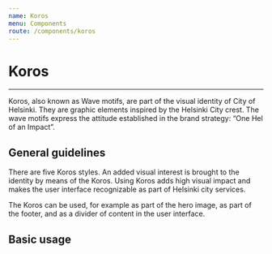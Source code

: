 ```yaml
---
name: Koros
menu: Components
route: /components/koros
---
```



# Koros

---

Koros, also known as Wave motifs, are part of the visual identity of City of Helsinki. They are graphic elements inspired by the Helsinki City crest. The wave motifs express the attitude established in the brand strategy: “One Hel of an Impact”.

## General guidelines

There are five Koros styles. An added visual interest is brought to the identity by means of the Koros. Using Koros adds high visual impact and makes the user interface recognizable as part of Helsinki city services.

The Koros can be used, for example as part of the hero image, as part of the footer, and as a divider of content in the user interface.

## Basic usage

<Playground>
  <Koros type="basic" />
  <br />
  <Koros type="beat" />
  <br />
  <Koros type="pulse" />
  <br />
  <Koros type="wave" />
  <br />
  <Koros type="storm" />
</Playground>
